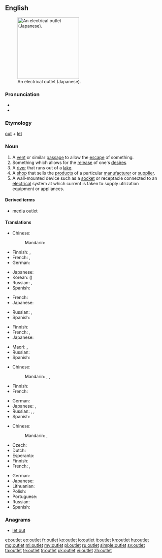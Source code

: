==English==
{{wikipedia}}
[[Image:OutletGround.jpg|thumb|200px|right|An electrical outlet (Japanese).]]

===Pronunciation===
* {{IPA|/ˈaʊtlɛt/|/ˈaʊtlɪt/|lang=en}}
* {{audio|en-us-outlet.ogg|Audio (US)}}

===Etymology===
[[out]] + [[let]]

===Noun===
{{en-noun}}

# A [[vent]] or similar [[passage]] to allow the [[escape]] of something.
# Something which allows for the [[release]] of one's [[desire]]s.
# A [[river]] that runs out of a [[lake]].
# A [[shop]] that sells the [[product]]s of a particular [[manufacturer]] or [[supplier]].
# A wall-mounted device such as a [[socket]] or receptacle connected to an [[electrical]] system at which current is taken to supply utilization equipment or appliances.

====Derived terms====
* [[media outlet]]

====Translations====
{{trans-top|vent}}
* Chinese:
*: Mandarin: {{t|cmn|出口|tr=chūkǒu|sc=Hani}}
* Finnish: {{t+|fi|luukku}}, {{t+|fi|aukko}}
* French: {{t+|fr|issue|f}}, {{t+|fr|sortie|f}}
* German: {{t+|de|Ausgang|m}}
{{trans-mid}}
* Japanese: {{t+|ja|出口|tr=でぐち, deguchi|sc=Jpan}}
* Korean: {{t+|ko|출구|tr=chulgu|sc=Kore}} ({{t+|ko|出口|sc=Kore}})
* Russian: {{t+|ru|выход|m|tr=výxod|sc=Cyrl}}, {{t+|ru|отдушина|f|tr=otdúšina|sc=Cyrl}}
* Spanish: {{t+|es|salida|f}}
{{trans-bottom}}

{{trans-top|release of desires}}
* French: {{t+|fr|exutoire|m}}
* Japanese: {{t|ja|捌け口|tr=はけぐち, hakeguchi|sc=Jpan}}
{{trans-mid}}
* Russian: {{t+|ru|выход|m|tr=výxod|sc=Cyrl}}, {{t+|ru|отдушина|f|tr=otdúšina|sc=Cyrl}}
* Spanish: {{t+|es|desahogo}}
{{trans-bottom}}

{{trans-top|river}}
* Finnish: {{t|fi|laskujoki}}
* French: {{t+|fr|exutoire|m}}, {{t+|fr|dérivatif|m}}
* Japanese: {{t|ja|流出河川|tr=りゅうしゅつかせん, ryūshutsu-kasen|sc=Jpan}}
{{trans-mid}}
* Maori: {{t|mi|kōtore}}, {{t|mi|pūahatanga}}
* Russian: {{t+|ru|сток|m|tr=stok|sc=Cyrl}}
* Spanish: {{t|es|río que nace en un lago|f}}
{{trans-bottom}}

{{trans-top|shop}}
* Chinese:
*: Mandarin: {{t|cmn|折扣中心|tr=zhékòuzhōngxīn|sc=Hani}}, {{t|cmn|暢貨中心|sc=Hani}}, {{t|cmn|畅货中心|tr=chànghuòzhōngxīn|sc=Hani}} {{qualifier|Taiwan}}
* Finnish: {{t+|fi|liike}}
* French: {{t+|fr|magasin d’usine|m}}
{{trans-mid}}
* German: {{t|de|Direktverkauf|m}}
* Japanese: {{t|ja|直販店|tr=ちょくはんてん, chokuhanten|sc=Jpan}}, {{t|ja|アウトレット|tr=autoretto|sc=Jpan}}
* Russian: {{t|ru|торговая точка|f|tr=torgóvaja tóčka|sc=Cyrl}}, {{t+|ru|магазин|m|tr=magazín|sc=Cyrl}}, {{t|ru|аутлет|m|tr=áutlet|sc=Cyrl}}
* Spanish: {{t|es|minorista de marca|m}}
{{trans-bottom}}

{{trans-top|wall-mounted socket}}
* Chinese:
*: Mandarin: {{t|cmn|插座|tr=chāzuò|sc=Hani}}, {{t|cmn|插孔|tr=chākǒng|sc=Hani}}
* Czech: {{t+|cs|zásuvka|f}}
* Dutch: {{t+|nl|stopcontact|n}}
* Esperanto: {{t|eo|kontaktingo}}
* Finnish: {{t+|fi|pistorasia}}
* French: {{t+|fr|prise de courant|f}}, {{t+|fr|prise|f}}
{{trans-mid}}
* German: {{t+|de|Steckdose|f}}
* Japanese: {{t+|ja|コンセント|tr=konsento}}
* Lithuanian: {{t|lt|rozetė|f}}
* Polish: {{t+|pl|gniazdko|n}}
* Portuguese: {{t+|pt|tomada|f}}
* Russian: {{t+|ru|розетка|f|tr=rozétka}}
* Spanish: {{t+|es|enchufe|m}}
{{trans-bottom}}

===Anagrams===
* [[let out#English|let out]]

[[et:outlet]]
[[eo:outlet]]
[[fr:outlet]]
[[ko:outlet]]
[[io:outlet]]
[[it:outlet]]
[[kn:outlet]]
[[hu:outlet]]
[[mg:outlet]]
[[ml:outlet]]
[[my:outlet]]
[[pl:outlet]]
[[ru:outlet]]
[[simple:outlet]]
[[sv:outlet]]
[[ta:outlet]]
[[te:outlet]]
[[tr:outlet]]
[[uk:outlet]]
[[vi:outlet]]
[[zh:outlet]]